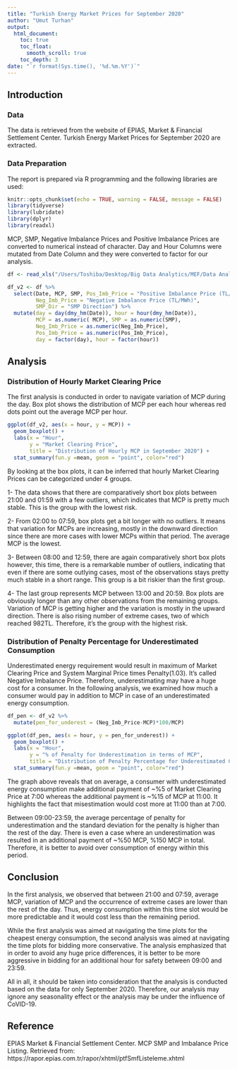 ---
title: "Turkish Energy Market Prices for September 2020"
author: "Umut Turhan"
output: 
  html_document:
    toc: true
    toc_float:
      smooth_scroll: true
    toc_depth: 3
date: "`r format(Sys.time(), '%d.%m.%Y')`"
---

## Introduction


### Data


  The data is retrieved from the website of EPIAS, Market & Financial Settlement Center. Turkish Energy Market Prices for September 2020 are extracted. 

### Data Preparation


  The report is prepared via R programming and the following libraries are used:

```{r setup, message=FALSE, warning=FALSE}
knitr::opts_chunk$set(echo = TRUE, warning = FALSE, message = FALSE)
library(tidyverse)
library(lubridate)
library(dplyr)
library(readxl)
```

  MCP, SMP, Negative Imbalance Prices and Positive Imbalance Prices are converted to numerical instead of character. Day and Hour Columns were mutated from Date Column and they were converted to factor for our analysis.
  
```{r}
df <- read_xls("/Users/Toshiba/Desktop/Big Data Analytics/MEF/Data Analytics Essentials/ptf-smf.xls")

df_v2 <- df %>%
  select(Date, MCP, SMP, Pos_Imb_Price = "Positive Imbalance Price (TL/MWh)", 
         Neg_Imb_Price = "Negative Imbalance Price (TL/MWh)", 
         SMP_Dir = "SMP Direction") %>%
  mutate(day = day(dmy_hm(Date)), hour = hour(dmy_hm(Date)), 
         MCP = as.numeric( MCP), SMP = as.numeric(SMP), 
         Neg_Imb_Price = as.numeric(Neg_Imb_Price), 
         Pos_Imb_Price = as.numeric(Pos_Imb_Price), 
         day = factor(day), hour = factor(hour))
```


## Analysis


### Distribution of Hourly Market Clearing Price

  The first analysis is conducted in order to navigate variation of MCP during the day. Box plot shows the distribution of MCP per each hour whereas red dots point out the average MCP per hour.


```{r MCP analysis}

ggplot(df_v2, aes(x = hour, y = MCP)) + 
  geom_boxplot() + 
  labs(x = "Hour",
       y = "Market Clearing Price",
       title = "Distribution of Hourly MCP in September 2020") +
  stat_summary(fun.y =mean, geom = "point", color="red")
```


  By looking at the box plots, it can be inferred that hourly Market Clearing Prices can be categorized under 4 groups.


1- The data shows that there are comparatively short box plots between 21:00 and 01:59 with a few outliers, which indicates that MCP is pretty much stable. This is the group with the lowest risk.

2- From 02:00 to 07:59, box plots get a bit longer with no outliers. It means that variation for MCPs are increasing, mostly in the downward direction since there are more cases with lower MCPs within that period. The average MCP is the lowest.

3- Between 08:00 and 12:59, there are again comparatively short box plots however, this time, there is a remarkable number of outliers, indicating that even if there are some outlying cases, most of the observations stays pretty much stable in a short range. This group is a bit riskier than the first group.

4- The last group represents MCP between 13:00 and 20:59. Box plots are obviously longer than any other observations from the remaining groups. Variation of MCP is getting higher and the variation is mostly in the upward direction. There is also rising number of extreme cases, two of which reached 982TL. Therefore, it's the group with the highest risk.



### Distribution of Penalty Percentage for Underestimated Consumption

  Underestimated energy requirement would result in maximum of Market Clearing Price and System Marginal Price times Penalty(1.03). It's called Negative Imbalance Price. Therefore, underestimating may have a huge cost for a consumer. In the following analysis, we examined how much a consumer would pay in addition to MCP in case of an underestimated energy consumption.



```{r NIB analysis}
df_pen <- df_v2 %>%
  mutate(pen_for_underest = (Neg_Imb_Price-MCP)*100/MCP)

ggplot(df_pen, aes(x = hour, y = pen_for_underest)) + 
  geom_boxplot() + 
  labs(x = "Hour",
       y = "% of Penalty for Underestimation in terms of MCP",
       title = "Distribution of Penalty Percentage for Underestimated Consumption in September 2020") + 
  stat_summary(fun.y =mean, geom = "point", color="red")
```


  The graph above reveals that on average, a consumer with underestimated energy consumption make additional payment of ~%5 of Market Clearing Price at 7:00 whereas the additional payment is ~%15 of MCP at 11:00. It highlights the fact that misestimation would cost more at 11:00 than at 7:00. 
  
  Between 09:00-23:59, the average percentage of penalty for underestimation and the standard deviation for the penalty is higher than the rest of the day. There is even a case where an underestimation was resulted in an additional payment of ~%50 MCP, %150 MCP in total. Therefore, it is better to avoid over consumption of energy within this period.



## Conclusion


  In the first analysis, we observed that between 21:00 and 07:59, average MCP, variation of MCP and the occurrence of extreme cases are lower than the rest of the day. Thus, energy consumption within this time slot would be more predictable and it would cost less than the remaining period.

  While the first analysis was aimed at navigating the time plots for the cheapest energy consumption, the second analysis was aimed at navigating the time plots for bidding more conservative. The analysis emphasized that in order to avoid any huge price differences, it is better to be more aggressive in bidding for an additional hour for safety between 09:00 and 23:59. 

  All in all, it should be taken into consideration that the analysis is conducted based on the data for only September 2020. Therefore, our analysis may ignore any seasonality effect or the analysis may be under the influence of CoVID-19.



## Reference


EPIAS Market & Financial Settlement Center. MCP SMP and Imbalance Price Listing. Retrieved from: https://rapor.epias.com.tr/rapor/xhtml/ptfSmfListeleme.xhtml
